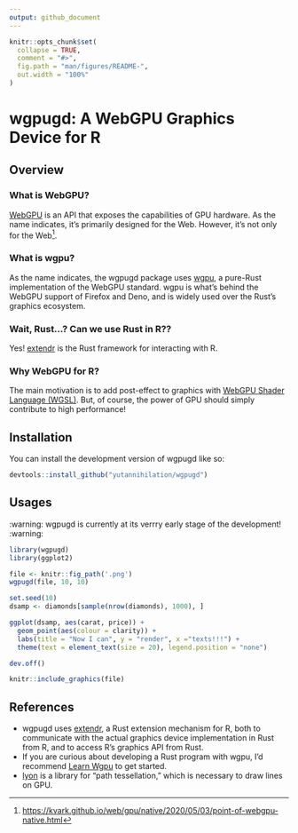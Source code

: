 ```yaml
---
output: github_document
---
```


<!-- README.md is generated from README.Rmd. Please edit that file -->

```r
knitr::opts_chunk$set(
  collapse = TRUE,
  comment = "#>",
  fig.path = "man/figures/README-",
  out.width = "100%"
)
```

# wgpugd: A WebGPU Graphics Device for R

<!-- badges: start -->
<!-- badges: end -->

## Overview

### What is WebGPU?

[WebGPU](https://www.w3.org/TR/webgpu/) is an API that exposes the capabilities of GPU hardware.
As the name indicates, it's primarily designed for the Web. However, it's not only for the Web[^1].

[^1]: <https://kvark.github.io/web/gpu/native/2020/05/03/point-of-webgpu-native.html>

### What is wgpu?

As the name indicates, the wgpugd package uses [wgpu](https://wgpu.rs/), a pure-Rust
implementation of the WebGPU standard. wgpu is what's behind the WebGPU support
of Firefox and Deno, and is widely used over the Rust's graphics ecosystem.

### Wait, Rust...? Can we use Rust in R??

Yes! [extendr](https://extendr.github.io/) is the Rust framework for interacting with R.

### Why WebGPU for R?

The main motivation is to add post-effect to graphics with [WebGPU Shader Language (WGSL)](https://www.w3.org/TR/WGSL/>).
But, of course, the power of GPU should simply contribute to high performance!

## Installation

You can install the development version of wgpugd like so:

``` r
devtools::install_github("yutannihilation/wgpugd")
```

## Usages

:warning: wgpugd is currently at its verrry early stage of the development! :warning:

```r
library(wgpugd)
library(ggplot2)

file <- knitr::fig_path('.png')
wgpugd(file, 10, 10)

set.seed(10)
dsamp <- diamonds[sample(nrow(diamonds), 1000), ]

ggplot(dsamp, aes(carat, price)) +
  geom_point(aes(colour = clarity)) +
  labs(title = "Now I can", y = "render", x ="texts!!!") +
  theme(text = element_text(size = 20), legend.position = "none")

dev.off()

knitr::include_graphics(file)
```

## References

* wgpugd uses [extendr](https://extendr.github.io/), a Rust extension mechanism for R, both to communicate with the actual graphics device implementation in Rust from R, and to access R's graphics API from Rust.
* If you are curious about developing a Rust program with wgpu, I'd recommend [Learn Wgpu](https://sotrh.github.io/learn-wgpu/) to get started.
* [lyon](https://github.com/nical/lyon) is a library for "path tessellation," which is necessary to draw lines on GPU.

